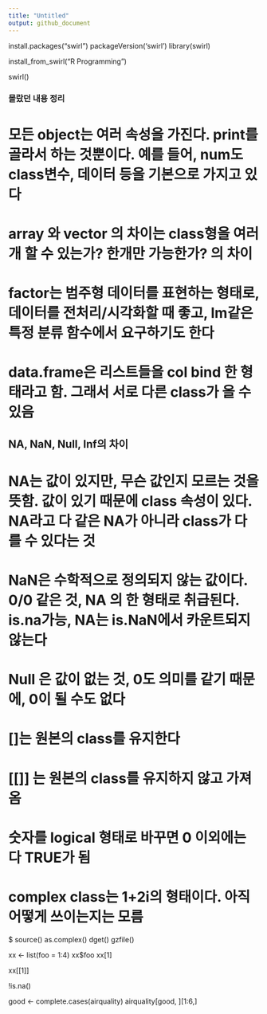 ```yaml
---
title: "Untitled"
output: github_document
---
```


install.packages("swirl")
packageVersion('swirl')
library(swirl)

install_from_swirl("R Programming")

swirl()

### 몰랐던 내용 정리

# 모든 object는 여러 속성을 가진다. print를 골라서 하는 것뿐이다. 예를 들어, num도 class변수, 데이터 등을 기본으로 가지고 있다
# array 와 vector 의 차이는 class형을 여러개 할 수 있는가? 한개만 가능한가? 의 차이
# factor는 범주형 데이터를 표현하는 형태로, 데이터를 전처리/시각화할 때 좋고, lm같은 특정 분류 함수에서 요구하기도 한다
# data.frame은 리스트들을 col bind 한 형태라고 함. 그래서 서로 다른 class가 올 수 있음

## NA, NaN, Null, Inf의 차이
# NA는 값이 있지만, 무슨 값인지 모르는 것을 뜻함. 값이 있기 때문에 class 속성이 있다. NA라고 다 같은 NA가 아니라 class가 다를 수 있다는 것
# NaN은 수학적으로 정의되지 않는 값이다. 0/0 같은 것, NA 의 한 형태로 취급된다. is.na가능, NA는 is.NaN에서 카운트되지 않는다
# Null 은 값이 없는 것, 0도 의미를 같기 때문에, 0이 될 수도 없다
##

# []는 원본의 class를 유지한다
# [[]] 는 원본의 class를 유지하지 않고 가져옴

# 숫자를 logical 형태로 바꾸면 0 이외에는 다 TRUE가 됨
# complex class는 1+2i의 형태이다. 아직 어떻게 쓰이는지는 모름
$
  source()
as.complex()
dget()
gzfile()


xx <- list(foo = 1:4)
xx$foo
xx[1]

xx[[1]]

!is.na()


good <- complete.cases(airquality)
airquality[good, ][1:6,]

